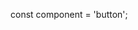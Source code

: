 const component = 'button';

<Meta title="Components/Atoms/Button" component={component} />

<Title />

Buttons are used to trigger actions by clicking or tapping them. They are one of the main components used to control and affect an interface. Without buttons, well, hyperlinks would still be king, and that’d be hell.

### Usage

Use buttons for primary actions on a page (Edit, Add, Save, Donate, Contact Us, Submit, etc.) Don’t use buttons as navigational elements, as these elements should use links. To support users who may be using keyboard navigation, hover states should be used as the button's focus state.



## Labels & Icons

Buttons need labels to help users understand what the button should be used for. A label is text inside a button that should clearly and succinctly indicate to a user what the result will be when clicking on the button.

Icons can be used alongside labels to convey meaning and add visual flair. In some cases (especially in dense or small UI containers), icons may be able to stand on their own. This should be limited to universal functions (i.e. Add, Play, Delete).

## States

Buttons in our system have four base states: Default (also called Active), Hover, Pressed, Disabled. Unless a brand has a specific set of colors for Hover and Disabled, use opacity to show state change.

## Sizing

Choose button sizes according to their parent container and desired visibility. Radial has three sizes of buttons: Medium (our default), Small, and Large. Buttons sizes affect their icon size, text size, and internal padding.

## Accessibility

Button text and background color must meet the WCAG 2.0 contrast standards, requiring a minimum contrast ratio of 4.5.

Icons buttons must contain a label clearly describing the purpose of the control.


## Developer Documentation

<Subtitle />

<Description of={component} />

## Component Properties

<Props of={component} />

## Variations

Radial offers four classes of buttons to help flex within a hierarchy from bold to subtle.

<Heading>Primary</Heading>

Primary buttons are reserved for the primary or most important action on a page. An example of a primary button is Donate.

<Preview withToolbar={true}>
  <Story name="primary" height="80px">{{
    template: hbs`<Button @label="Button" class="mod-small"/>
<Button @label="Button" />
<Button @label="Button" class="mod-large"/> `
  }}</Story>
</Preview>

<Heading>Primary with Icon</Heading>

<Preview withToolbar={true}>
  <Story name="primary with icon" height="80px">{{
    template: hbs`<Button @icon="audio" @label="Button" class="mod-small"/>
<Button @icon="audio" @label="Button" />
<Button @icon="audio" @label="Button" class="mod-large"/> `
  }}</Story>
</Preview>

<Heading>Secondary</Heading>

Secondary buttons are used for secondary actions within an experience. Styles for secondary buttons can vary from brand to brand, but they must be less visually engaging then the primary button treatment. The common style for this is an outlined button. An example of a secondary button is TBD (not currently in production).

<Preview withToolbar={true}>
  <Story name="secondary" height="80px">{{
    template: hbs`<Button @label="Button" class="mod-secondary mod-small"/>
<Button @label="Button" class="mod-secondary" />
<Button @label="Button" class="mod-secondary mod-large"/> `
  }}</Story>
</Preview>

<Heading>Icon</Heading>

What’s a primary button with an icon, but no label? It’s an icon button. You’ll see these a lot in our audio experiences. Use only when an icon's meaning is unambiguous.

<Preview withToolbar={true}>
  <Story name="icon" height="80px">{{
    template: hbs`<Button @icon="audio" @alt="Play" class="mod-small"/>
<Button @icon="audio" @alt="Play" />
<Button @icon="audio" @alt="Play" class="mod-large"/> `,
  }}</Story>
</Preview>

<Heading>Flat</Heading>

To the untrained eye, flat buttons might look like links. The difference here is that a button should always be linked to a call to action, while a link can be contextual. Flat buttons should be reserved for tertiary, less important actions. Examples of flat buttons include a call to Cancel, Show Details, or Hide. There is only one size of flat button.

<Preview withToolbar={true}>
  <Story name="flat" height="80px">{{
    template: hbs `<Button @label="Button" class="mod-flat" />`,
  }}</Story>
</Preview>


## Modifier Classes

| Class | Usage |
|-------|---------|
| `.mod-secondary` | Style this button as a secondary button. |
| `.mod-flat` | Style this button as a flat button. |
| `.mod-small` | Use the small variant for this button. Does not apply to flat buttons. |
| `.mod-large` | Use the large variant for this button. Does not apply to flat buttons. |

## State Classes

| Class | State |
|---|---|
| `.is-icon-only` | Applied automatically to a buttons with an icon but no label. |

